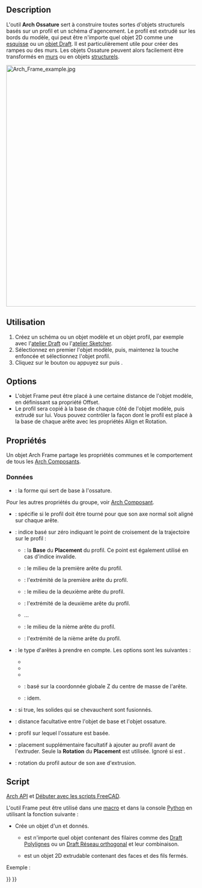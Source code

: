 <languages/>

{{Docnav/fr
|[[Arch_Roof/fr|Toit]]
|[[Arch_Fence/fr|Clôture]]
|[[BIM_Workbench/fr|Atelier BIM]]
|IconL=Arch_Roof.svg
|IconR=Arch_Fence.svg
|IconC=Workbench_BIM.svg
}}

{{GuiCommand/fr
|Name=Arch Frame
|Name/fr=Arch Ossature
|MenuLocation=3D/BIM → Ossature
|Workbenches=[[BIM_Workbench/fr|BIM]]
|Shortcut={{KEY|F}} {{KEY|R}}
|SeeAlso=
}}

==Description==

L'outil '''Arch Ossature''' sert à construire toutes sortes d'objets structurels basés sur un profil et un schéma d'agencement. Le profil est extrudé sur les bords du modèle, qui peut être n'importe quel objet 2D comme une [[Sketcher_Workbench/fr|esquisse]] ou un [[Draft_Workbench/fr|objet Draft]]. Il est particulièrement utile pour créer des rampes ou des murs. Les objets Ossature peuvent alors facilement être transformés en [[Arch_Wall/fr|murs]] ou en objets [[Arch_Structure/fr|structurels]].

[[Image:Arch Frame example.jpg|640px]]
{{Caption|Ici l'objet Frame (structure) est créé à partir d'un [[Draft_OrthoArray/fr|Draft Réseau orthogonal]] d'une [[Draft_Line/fr|Draft Ligne]] en utilisant un [[Draft_Circle/fr|Draft Cercle]] comme profil.}}

<span id="Usage"></span>
==Utilisation==

# Créez un schéma ou un objet modèle et un objet profil, par exemple avec l'[[Draft_Workbench/fr|atelier Draft]] ou l'[[Sketcher_Workbench/fr|atelier Sketcher]].
# Sélectionnez en premier l'objet modèle, puis, maintenez la touche {{KEY|Ctrl}} enfoncée et sélectionnez l'objet profil.
# Cliquez sur le bouton {{Button|[[Image:Arch Frame.svg|16px]] [[Arch_Frame/fr|Ossature]]}} ou appuyez sur {{KEY|F}} puis {{KEY|R}}.

==Options==

* L'objet Frame peut être placé à une certaine distance de l'objet modèle, en définissant sa propriété Offset.
* Le profil sera copié à la base de chaque côté de l'objet modèle, puis extrudé sur lui. Vous pouvez contrôler la façon dont le profil est placé à la base de chaque arête avec les propriétés Align et Rotation.

<span id="Properties"></span>
==Propriétés==

Un objet Arch Frame partage les propriétés communes et le comportement de tous les [[Arch_Component/fr|Arch Composants]].

<span id="Data"></span>
===Données===

{{TitleProperty|Component}}

* {{PropertyData|Base|Link}} : la forme qui sert de base à l'ossature.

Pour les autres propriétés du groupe, voir [[Arch_Component/fr#Propriétés|Arch Composant]].

{{TitleProperty|Frame}}

* {{PropertyData|Align|Bool}} : spécifie si le profil doit être tourné pour que son axe normal soit aligné sur chaque arête.
* {{PropertyData|Base Point|Integer}} : indice basé sur zéro indiquant le point de croisement de la trajectoire sur le profil :
** {{Value|0}} : la '''Base''' du '''Placement''' du profil. Ce point est également utilisé en cas d'indice invalide.
** {{Value|1}} : le milieu de la première arête du profil.
** {{Value|2}} : l'extrémité de la première arête du profil.
** {{Value|3}} : le milieu de la deuxième arête du profil.
** {{Value|4}} : l'extrémité de la deuxième arête du profil.
** ...
** {{Value|n*2-1}} : le milieu de la nième arête du profil.
** {{Value|n*2}} : l'extrémité de la nième arête du profil.
* {{PropertyData|Edges|Enumeration}} : le type d'arêtes à prendre en compte. Les options sont les suivantes :
** {{Value|All edges}}
** {{Value|Vertical edges}}
** {{Value|Horizontal edges}}
** {{Value|Bottom horizontal edges}} : basé sur la coordonnée globale Z du centre de masse de l'arête.
** {{Value|Top horizontal edges}} : idem.
* {{PropertyData|Fuse|Bool}} : si true, les solides qui se chevauchent sont fusionnés.
* {{PropertyData|Offset|VectorDistance}} : distance facultative entre l'objet de base et l'objet ossature.
* {{PropertyData|Profile|Link}} : profil sur lequel l'ossature est basée.
* {{PropertyData|Profile Placement|Placement}} : placement supplémentaire facultatif à ajouter au profil avant de l'extruder. Seule la '''Rotation''' du '''Placement''' est utilisée. Ignoré si {{PropertyData|Align}} est {{TRUE}}.
* {{PropertyData|Rotation|Angle}} : rotation du profil autour de son axe d'extrusion.

<span id="Scripting"></span>
==Script==

{{Emphasis|Voir aussi :}} [[Arch_API/fr|Arch API]] et [[FreeCAD_Scripting_Basics/fr|Débuter avec les scripts FreeCAD]].

L'outil Frame peut être utilisé dans une [[Macros/fr|macro]] et dans la console [[Python/fr|Python]] en utilisant la fonction suivante :

{{Code|code=
Frame = makeFrame(baseobj, profile)
}}

* Crée un objet {{incode|Frame}} d'un {{incode|baseobj}} et {{incode|profile}} donnés.
** {{incode|baseobj}} est n'importe quel objet contenant des filaires comme des [[Draft_Wire/fr|Draft Polylignes]] ou un [[Draft_OrthoArray/fr|Draft Réseau orthogonal]] et leur combinaison.
** {{incode|profile}} est un objet 2D extrudable contenant des faces et des fils fermés.

Exemple :

{{Code|code=
import Draft, Arch

Line = Draft.makeLine(FreeCAD.Vector(0, 0, 0), FreeCAD.Vector(0, 0, 2000))
baseobj = Draft.makeArray(Line, FreeCAD.Vector(1000, 0, 0), FreeCAD.Vector(0, 1, 0), 6, 1)

profile = Draft.makeCircle(200)
Frame = Arch.makeFrame(baseobj, profile)
FreeCAD.ActiveDocument.recompute()
}}


{{Docnav/fr
|[[Arch_Roof/fr|Toit]]
|[[Arch_Fence/fr|Clôture]]
|[[BIM_Workbench/fr|Atelier BIM]]
|IconL=Arch_Roof.svg
|IconR=Arch_Fence.svg
|IconC=Workbench_BIM.svg
}}

{{BIM_Tools_navi{{#translation:}}}}
{{Userdocnavi{{#translation:}}}}